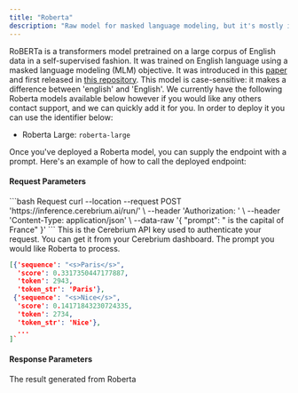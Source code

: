 ```yaml
---
title: "Roberta"
description: "Raw model for masked language modeling, but it's mostly intended to be fine-tuned on a downstream task"
---
```


RoBERTa is a transformers model pretrained on a large corpus of English data in a self-supervised fashion. It was trained on English language using a masked language modeling (MLM) objective.
It was introduced in this [paper](https://arxiv.org/abs/1907.11692) and first released in [this repository](https://github.com/pytorch/fairseq/tree/master/examples/roberta). This model is case-sensitive: it makes a difference between 'english' and 'English'.
We currently have the following Roberta models available below however if you would like any others contact support, and we can quickly add it for you. In order to deploy it you can use the identifier below:
- Roberta Large: `roberta-large`

Once you've deployed a Roberta model, you can supply the endpoint with a prompt. Here's an example of how to call the deployed endpoint:

#### Request Parameters

<RequestExample>
```bash Request
  curl --location --request POST 'https://inference.cerebrium.ai/run/<YOUR_ENDPOINT>' \
      --header 'Authorization: <API_KEY>' \
      --header 'Content-Type: application/json' \
      --data-raw '{
        "prompt": "<mask> is the capital of France"
    }'
```
</RequestExample>

<ParamField header="Authorization" type="string" required>
  This is the Cerebrium API key used to authenticate your request. You can get it from your Cerebrium dashboard.
</ParamField>
<ParamField body="prompt" type="string" required>
   The prompt you would like Roberta to process.
</ParamField>

<ResponseExample>

```json Response
[{'sequence': "<s>Paris</s>",
  'score': 0.3317350447177887,
  'token': 2943,
  'token_str': 'Paris'},
 {'sequence': "<s>Nice</s>",
  'score': 0.14171843230724335,
  'token': 2734,
  'token_str': 'Nice'},
  ...
]`    
```
</ResponseExample>

#### Response Parameters

<ResponseField name="result" type="string" required>
  The result generated from Roberta
</ResponseField>


